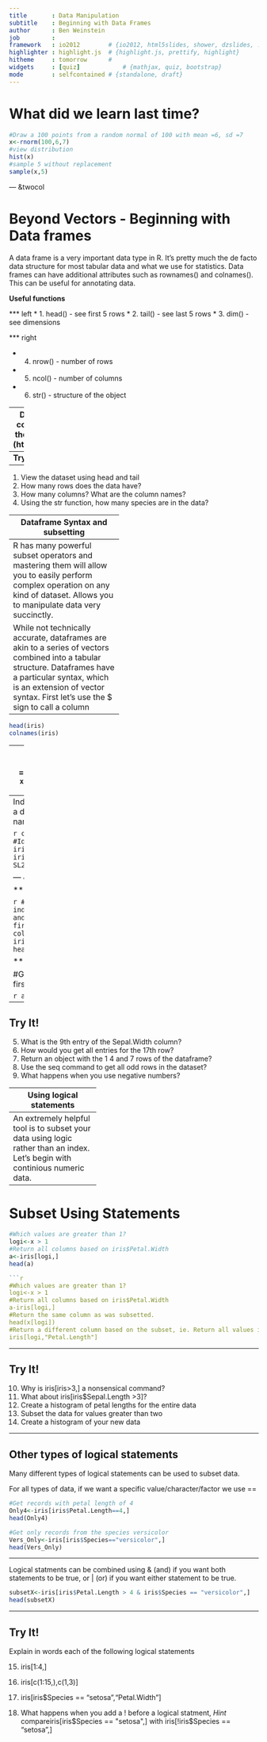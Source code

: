 ```yaml
---
title       : Data Manipulation
subtitle    : Beginning with Data Frames
author      : Ben Weinstein
job         : 
framework   : io2012        # {io2012, html5slides, shower, dzslides, ...}
highlighter : highlight.js  # {highlight.js, prettify, highlight}
hitheme     : tomorrow      # 
widgets     : [quiz]            # {mathjax, quiz, bootstrap}
mode        : selfcontained # {standalone, draft}
---
```


What did we learn last time?
============================
```r
#Draw a 100 points from a random normal of 100 with mean =6, sd =7
x<-rnorm(100,6,7)
#view distribution
hist(x)
#sample 5 without replacement
sample(x,5)
```

--- &twocol

Beyond Vectors - Beginning with Data frames
===========================================

A data frame is a very important data type in R. It's pretty much the de facto data structure for most tabular data and what we use for statistics. Data frames can have additional attributes such as rownames() and colnames(). This can be useful for annotating data.

**Useful functions**  

*** left
* 1. head() - see first 5 rows
* 2. tail() - see last 5 rows
* 3. dim() - see dimensions

*** right

* 4. nrow() - number of rows
* 5. ncol() - number of columns
* 6. str() - structure of the object

---
Data frames are usually read in from file, but R comes with many practice datasets. We will use the iris dataset, famously used by Fisher in 1936 (http://en.wikipedia.org/wiki/Iris_flower_data_set)

```r
head(iris)
```

---
**Try It!**
------------
1. View the dataset using head and tail
2. How many rows does the data have?
3. How many columns? What are the column names?
4. Using the str function, how many species are in the data?

---
Dataframe Syntax and subsetting
-------------------------------
R has many powerful subset operators and mastering them will allow you to easily perform complex operation on any kind of dataset. Allows you to manipulate data very succinctly.

While not technically accurate, dataframes are akin to a series of vectors combined into a tabular structure. Dataframes have a particular syntax, which is an extension of vector syntax. First let's use the $ sign to call a column

---
```r
head(iris)
colnames(iris)
```

---
How do we call a specific column?
===============
```r
x<-iris$Sepal.Length
head(x)
```

---
Indexing
====
Indexing a dataframe is given by nameofdf[rows,columns]

```r
colnames(iris)
#Identical to iris$Sepal.Length
SL<-iris[,"Sepal.Length"]
SL2<-iris[,1]
```

--- &twocol

*** =left

```r
#dataframes can be indexed for both rows and columns
#Get the first five rows and all columns
first5rows<-iris[1:5,]
head(first5rows)
```

*** =right

#Get all rows and the first two columns

```r
a<-iris[,1:2]
head(a)
```

---
**Try It!**
------------
5. What is the 9th entry of the Sepal.Width column?
6. How would you get all entries for the 17th row?
7. Return an object with the 1 4 and 7 rows of the dataframe?
8. Use the seq command to get all odd rows in the dataset?
9. What happens when you use negative numbers?

---
Using logical statements
------------------------
An extremely helpful tool is to subset your data using logic rather than an index. Let's begin with continious numeric data.
```r
#Grab the Sepal.Width
x<-iris$Petal.Width
#Histogram
hist(x)
```

---

Subset Using Statements
======
```r
#Which values are greater than 1?
logi<-x > 1
#Return all columns based on iris$Petal.Width
a<-iris[logi,]
head(a)
```

```r
```r
#Which values are greater than 1?
logi<-x > 1
#Return all columns based on iris$Petal.Width
a-iris[logi,]
#Return the same column as was subsetted.
head(x[logi])
#Return a different column based on the subset, ie. Return all values in Sepal.Length where Sepal.Width is greater than 1. 
iris[logi,"Petal.Length"]

```

---

**Try It!**
------------
10. Why is iris[iris>3,] a nonsensical command? 
11. What about iris[iris$Sepal.Length >3]? 
12. Create a histogram of petal lengths for the entire data
13. Subset the data for values greater than two
14. Create a histogram of your new data

---

Other types of logical statements 
---------------------------------

Many different types of logical statements can be used to subset data.

For all types of data, if we want a specific value/character/factor we use ==

```r
#Get records with petal length of 4
Only4<-iris[iris$Petal.Length==4,]
head(Only4)

#Get only records from the species versicolor
Vers_Only<-iris[iris$Species=="versicolor",]
head(Vers_Only)
```

---

Logical statments can be combined using & (and) if you want both statements to be true, or | (or) if you want either statement to be true.

```r
subsetX<-iris[iris$Petal.Length > 4 & iris$Species == "versicolor",]
head(subsetX)
```

---

**Try It!**
------------
Explain in words each of the following logical statements

15. iris[1:4,]

16. iris[c(1:15,),c(1,3)]

17. iris[iris$Species == "setosa","Petal.Width"]

18. What happens when you add a ! before a logical statment, 
*Hint* compareiris[iris$Species == "setosa",] with iris[!iris$Species == "setosa",]

